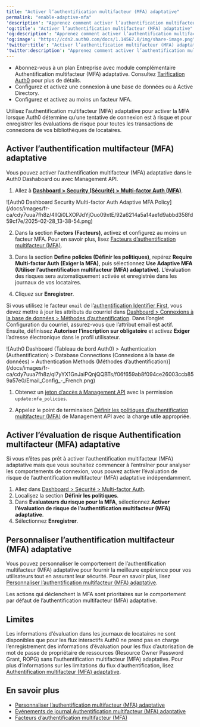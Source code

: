 ```yaml
---
title: "Activer l’authentification multifacteur (MFA) adaptative"
permalink: "enable-adaptive-mfa"
'description': "Apprenez comment activer l’authentification multifacteur (MFA) adaptative pour les connexions qui sont d’un niveau de confiance inférieur selon l’évaluation de risque pour toutes les transactions de connexion de vos bibliothèques de locataires."
'og:title': "Activer l’authentification multifacteur (MFA) adaptative"
'og:description': "Apprenez comment activer l’authentification multifacteur (MFA) adaptative pour les connexions qui sont d’un niveau de confiance inférieur selon l’évaluation de risque pour toutes les transactions de connexion de vos bibliothèques de locataires."
'og:image': "https://cdn2.auth0.com/docs/1.14567.0/img/share-image.png"
'twitter:title': "Activer l’authentification multifacteur (MFA) adaptative"
'twitter:description': "Apprenez comment activer l’authentification multifacteur (MFA) adaptative pour les connexions qui sont d’un niveau de confiance inférieur selon l’évaluation de risque pour toutes les transactions de connexion de vos bibliothèques de locataires."
---
```


<Card title="Avant de commencer">

* Abonnez-vous à un plan Entreprise avec module complémentaire Authentification multifacteur (MFA) adaptative. Consultez [Tarification Auth0](https://auth0.com/pricing/) pour plus de détails.
* Configurez et activez une connexion à une base de données ou à Active Directory.
* Configurez et activez au moins un facteur MFA.

</Card>

Utilisez l’authentification multifacteur (<Tooltip href="/docs/docs/fr-ca/glossary?term=multifactor-authentication" tip="Authentification multifacteur (MFA)
Processus d’authentification de l’utilisateur qui utilise un facteur en plus du nom d’utilisateur et du mot de passe, tel qu’un code par SMS." cta="Voir le glossaire">MFA</Tooltip>) adaptative pour activer la MFA lorsque Auth0 détermine qu’une tentative de connexion est à risque et pour enregistrer les évaluations de risque pour toutes les transactions de connexions de vos bibliothèques de locataires.

## Activer l’authentification multifacteur (MFA) adaptative

Vous pouvez activer l’authentification multifacteur (MFA) adaptative dans le Auth0 Dashaboard ou avec <Tooltip href="/docs/docs/fr-ca/glossary?term=management-api" tip="Management API
Un produit permettant aux clients d’effectuer des tâches administratives." cta="Voir le glossaire">Management API</Tooltip>.

<Tabs><Tab title="Dashboard">

1. Allez à [**Dashboard > Security (Sécurité) > Multi-factor Auth (MFA)**](https://manage.auth0.com/#/security/mfa).

<Frame>![Auth0 Dashboard Security Multi-factor Auth Adaptive MFA Policy](/docs/images/fr-ca/cdy7uua7fh8z/4IlQi0LXOPJdYjOuo09xtE/92a6214a5a14ae1d9abbd358fd59cf7e/2025-02-28_13-38-54.png)</Frame>

2. Dans la section **Factors (Facteurs)**, activez et configurez au moins un facteur MFA. Pour en savoir plus, lisez [Facteurs d’authentification multifacteur (MFA)](/docs/fr-ca/secure/multi-factor-authentication/multi-factor-authentication-factors).

3. Dans la section **Define policies (Définir les politiques)**, repérez **Require Multi-factor Auth (Exiger la MFA)**, puis sélectionnez **Use Adaptive MFA (Utiliser l’authentification multifacteur (MFA) adaptative)**. L’évaluation des risques sera automatiquement activée et enregistrée dans les journaux de vos locataires.

4. Cliquez sur **Enregistrer**.

<Callout icon="file-lines" color="#0EA5E9" iconType="regular">

Si vous utilisez le facteur `email` de l’[authentification Identifier First](/docs/fr-ca/authenticate/login/auth0-universal-login/identifier-first), vous devez mettre à jour les attributs du courriel dans [Dashboard > Connexions à la base de données > Méthodes d’authentification](https://manage.auth0.com/#/connections/database). Dans l’onglet Configuration du courriel, assurez-vous que l’attribut email est actif. Ensuite, définissez **Autoriser l’inscription sur obligatoire** et activez **Exiger** l’adresse électronique dans le profil utilisateur.

<Frame>![Auth0 Dashboard (Tableau de bord Auth0) > Authentication (Authentification) > Database Connections (Connexions à la base de données) > Authentication Methods (Méthodes d’authentification)](/docs/images/fr-ca/cdy7uua7fh8z/ql7yYX1GnJaiPQnjQQBTs/f06f659ab8f094ce26003ccb859a57e0/Email_Config_-_French.png)</Frame>

</Callout>

</Tab><Tab title="Management API">

1. Obtenez un [jeton d’accès à Management API](/docs/fr-ca/secure/tokens/access-tokens/management-api-access-tokens/get-management-api-access-tokens-for-production) avec la permission `update:mfa_policies`.

2. Appelez le point de terminaison [Définir les politiques d’authentification multifacteur (MFA)](https://auth0.com/docs/api/management/v2/guardian/put-policies) de Management API avec la charge utile appropriée.

</Tab></Tabs>

## Activer l’évaluation de risque Authentification multifacteur (MFA) adaptative

Si vous n’êtes pas prêt à activer l’authentification multifacteur (MFA) adaptative mais que vous souhaitez commencer à l’entraîner pour analyser les comportements de connexion, vous pouvez activer l’évaluation de risque de l’authentification multifacteur (MFA) adaptative indépendamment.

1. Allez dans [Dashboard > Sécurité > Multi-factor Auth](https://manage.auth0.com/#/security/mfa).
2. Localisez la section **Définir les politiques**.
3. Dans **Évaluateurs du risque pour la MFA**, sélectionnez **Activer l’évaluation de risque de l’authentification multifacteur (MFA) adaptative**.
4. Sélectionnez **Enregistrer**.

## Personnaliser l’authentification multifacteur (MFA) adaptative

Vous pouvez personnaliser le comportement de l’authentification multifacteur (MFA) adaptative pour fournir la meilleure expérience pour vos utilisateurs tout en assurant leur sécurité. Pour en savoir plus, lisez [Personnaliser l’authentification multifacteur (MFA) adaptative](/docs/fr-ca/secure/multi-factor-authentication/adaptive-mfa/customize-adaptive-mfa).

<Callout icon="file-lines" color="#0EA5E9" iconType="regular">

Les actions qui déclenchent la MFA sont prioritaires sur le comportement par défaut de l’authentification multifacteur (MFA) adaptative.

</Callout>

## Limites

Les informations d’évaluation dans les journaux de locataires ne sont disponibles que pour les flux interactifs Auth0 ne prend pas en charge l’enregistrement des informations d’évaluation pour les flux d’autorisation de mot de passe de propriétaire de ressources (<Tooltip href="/docs/docs/fr-ca/glossary?term=resource-owner" tip="Propriétaire de ressources
Entité (telle qu’un utilisateur ou une application) capable d’accorder l’accès à une ressource protégée." cta="Voir le glossaire">Resource Owner</Tooltip> Password Grant, ROPG) sans l’authentification multifacteur (MFA) adaptative. Pour plus d’informations sur les limitations du flux d’authentification, lisez [Authentification multifacteur (MFA) adaptative](/docs/fr-ca/secure/multi-factor-authentication/adaptive-mfa).

## En savoir plus

* [Personnaliser l’authentification multifacteur (MFA) adaptative](/docs/fr-ca/secure/multi-factor-authentication/adaptive-mfa/customize-adaptive-mfa)
* [Événements de journal Authentification multifacteur (MFA) adaptative](/docs/fr-ca/secure/multi-factor-authentication/adaptive-mfa/adaptive-mfa-log-events)
* [Facteurs d’authentification multifacteur (MFA)](/docs/fr-ca/secure/multi-factor-authentication/multi-factor-authentication-factors)